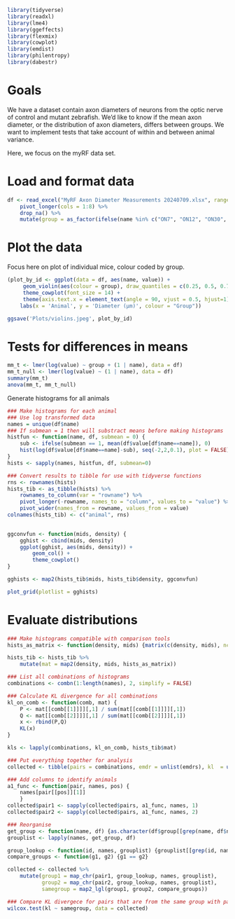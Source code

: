```r
library(tidyverse)
library(readxl)
library(lme4)
library(ggeffects)
library(flexmix)
library(cowplot)
library(emdist)
library(philentropy)
library(dabestr)
```

# Goals
We have a dataset contain axon diameters of neurons from the optic nerve of control and mutant zebrafish. We'd like to know if the mean axon diameter, or the distribution of axon diameters, differs between groups. We want to implement tests that take account of within and between animal variance.

Here, we focus on the myRF data set.

# Load and format data
```r
df <- read_excel("MyRF Axon Diameter Measurements 20240709.xlsx", range = "A3:H328") %>%
    pivot_longer(cols = 1:8) %>%
    drop_na() %>%
    mutate(group = as_factor(ifelse(name %in% c("ON7", "ON12", "ON30", "ON55"), "control", "mutant")))
```

# Plot the data
Focus here on plot of individual mice, colour coded by group.
```r
(plot_by_id <- ggplot(data = df, aes(name, value)) +
     geom_violin(aes(colour = group), draw_quantiles = c(0.25, 0.5, 0.75)) +
     theme_cowplot(font_size = 14) +
     theme(axis.text.x = element_text(angle = 90, vjust = 0.5, hjust=1)) +
    labs(x = 'Animal', y = 'Diameter (μm)', colour = "Group"))

ggsave('Plots/violins.jpeg', plot_by_id)
```


# Tests for differences in means
```r
mm_t <- lmer(log(value) ~ group + (1 | name), data = df)
mm_t_null <- lmer(log(value) ~ (1 | name), data = df)
summary(mm_t)
anova(mm_t, mm_t_null)
```


Generate histograms for all animals
```r
### Make histograms for each animal
### Use log transformed data
names = unique(df$name)
### If submean = 1 then will substract means before making histograms 
histfun <- function(name, df, submean = 0) {
    sub <- ifelse(submean == 1, mean(df$value[df$name==name]), 0)
    hist(log(df$value[df$name==name]-sub), seq(-2,2,0.1), plot = FALSE)
}
hists <- sapply(names, histfun, df, submean=0)

### Convert results to tibble for use with tidyverse functions
rns <- rownames(hists)
hists_tib <- as_tibble(hists) %>%
    rownames_to_column(var = "rowname") %>%
    pivot_longer(-rowname, names_to = "column", values_to = "value") %>%
    pivot_wider(names_from = rowname, values_from = value)
colnames(hists_tib) <- c("animal", rns)

    
ggconvfun <- function(mids, density) {
    gghist <- cbind(mids, density)
    ggplot(gghist, aes(mids, density)) +
        geom_col() +
        theme_cowplot()
}

gghists <- map2(hists_tib$mids, hists_tib$density, ggconvfun)

plot_grid(plotlist = gghists)
```


# Evaluate distributions
```r
### Make histograms compatible with comparison tools
hists_as_matrix <- function(density, mids) {matrix(c(density, mids), ncol=2)}

hists_tib <- hists_tib %>%
    mutate(mat = map2(density, mids, hists_as_matrix))

### List all combinations of histograms
combinations <- combn(1:length(names), 2, simplify = FALSE)

### Calculate KL divergence for all combinations
kl_on_comb <- function(comb, mat) {
    P <- mat[[comb[[1]]]][,1] / sum(mat[[comb[[1]]]][,1])
    Q <- mat[[comb[[2]]]][,1] / sum(mat[[comb[[2]]]][,1])
    x <- rbind(P,Q)
    KL(x)
}

kls <- lapply(combinations, kl_on_comb, hists_tib$mat)

### Put everything together for analysis
collected <- tibble(pairs = combinations, emdr = unlist(emdrs), kl  = unlist(kls))

### Add columns to identify animals
a1_func <- function(pair, names, pos) {
    names[pair[[pos]][1]]
    }
collected$pair1 <- sapply(collected$pairs, a1_func, names, 1)
collected$pair2 <- sapply(collected$pairs, a1_func, names, 2)

### Reorganise
get_group <- function(name, df) {as.character(df$group[[grep(name, df$name)[[1]]]])}
grouplist <- lapply(names, get_group, df)

group_lookup <- function(id, names, grouplist) {grouplist[[grep(id, names)]]}
compare_groups <- function(g1, g2) {g1 == g2}

collected <- collected %>%
    mutate(group1 = map_chr(pair1, group_lookup, names, grouplist),
           group2 = map_chr(pair2, group_lookup, names, grouplist),
           samegroup = map2_lgl(group1, group2, compare_groups))

### Compare KL divergece for pairs that are from the same group with pairs from different groups
wilcox.test(kl ~ samegroup, data = collected)
```

